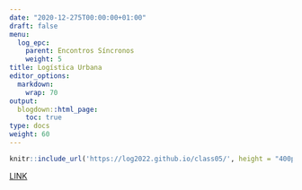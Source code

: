 ```yaml
---
date: "2020-12-275T00:00:00+01:00"
draft: false
menu:
  log_epc:
    parent: Encontros Síncronos
    weight: 5
title: Logística Urbana
editor_options: 
  markdown: 
    wrap: 70
output: 
  blogdown::html_page:
    toc: true
type: docs
weight: 60
---
```


```r
knitr::include_url('https://log2022.github.io/class05/', height = "400px")
```

[LINK](https://log2022.github.io/class05/)


